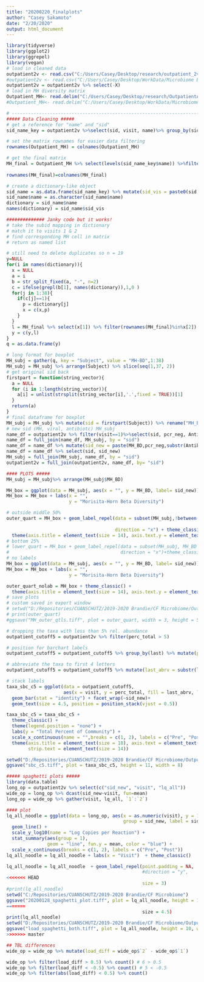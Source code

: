 ---
title: "20200220_finalplots"
author: "Casey Sakamoto"
date: "2/20/2020"
output: html_document
---
```{r setup}
library(tidyverse)
library(ggplot2)
library(ggrepel)
library(vegan)
# load in cleaned data
outpatient2v <- read.csv("C:/Users/Casey/Desktop/research/outpatient_2vis.csv") #laptop
#outpatient2v <- read.csv("C:/Users/Casey/Desktop/WorkData/Microbiome Brandie 2019-2020/outpatient_2vis.csv") #desktop
outpatient2v = outpatient2v %>% select(-X)
# load in MH diversity matrix
Outpatient_MH<- read.delim("C:/Users/Casey/Desktop/research/OutpatientAbx_Morisita-Horn_Morisita-Horn.txt") #laptop
#Outpatient_MH<- read.delim("C:/Users/Casey/Desktop/WorkData/Microbiome Brandie 2019-2020/OutpatientAbx_Morisita-Horn_Morisita-Horn.txt") #desktop
```

```{r data clean}
# -------------------------------------------------------------------------
##### Data Cleaning #####
# get a reference for "name" and "sid"
sid_name_key = outpatient2v %>%select(sid, visit, name)%>% group_by(sid) %>% distinct()

# set the matrix rownames for easier data filtering
rownames(Outpatient_MH) = colnames(Outpatient_MH)

# get the final matrix
MH_final = Outpatient_MH %>% select(levels(sid_name_key$name)) %>%filter(rownames(Outpatient_MH)
                                                                         %in% levels(sid_name_key$name))
rownames(MH_final)=colnames(MH_final)

# create a dictionary-like object
sid_name = as.data.frame(sid_name_key) %>% mutate(sid_vis = paste0(sid,"-",visit)) %>% mutate(sid=NULL, visit=NULL)
sid_name$name = as.character(sid_name$name)
dictionary = sid_name$name
names(dictionary) = sid_name$sid_vis

############## Janky code but it works! 
# take the subid mapping in dictionary
# match it to visits 1 & 2
# find corresponding MH cell in matrix
# return as named list

# still need to delete duplicates so n = 19
y=NULL
for(i in names(dictionary)){
  x = NULL
  a = i
  b = str_split_fixed(a, "-", n=2)
  c = ifelse(grepl(b[1], names(dictionary)),1,0 )
  for(j in 1:38){
    if(c[j]==1){
      p = dictionary[j]
      x = c(x,p)
    } 
  }
  l = MH_final %>% select(x[1]) %>% filter(rownames(MH_final)%in%x[2])
  y = c(y,l)
}
q = as.data.frame(y)

# long format for boxplot
MH_subj = gather(q, key = "Subject", value = "MH-BD",1:38)
MH_subj = MH_subj %>% arrange(Subject) %>% slice(seq(1,37, 2)) 
# get original sid back
firstpart = function(string_vector){
  a = NULL
  for (i in 1:length(string_vector)){
    a[i] = unlist(strsplit(string_vector[i],'.',fixed = TRUE))[1]
  }
  return(a)
}
# final dataframe for boxplot
MH_subj = MH_subj %>% mutate(sid = firstpart(Subject)) %>% rename("MH_BD"=`MH-BD`)%>% select(sid,MH_BD)
# new sid (MH, viral, antibiotc) MH_subj
name_df = outpatient2v %>% filter(visit==1)%>%select(sid, pcr_neg, Antibiotic_class) %>% unique.data.frame()
name_df = full_join(name_df, MH_subj, by = "sid")
name_df = name_df %>% mutate(sid_new = paste(MH_BD,pcr_neg,substr(Antibiotic_class,1,1),sep = "_"))
name_df = name_df %>% select(sid, sid_new)
MH_subj = full_join(MH_subj, name_df, by = "sid")
outpatient2v = full_join(outpatient2v, name_df, by= "sid")

```

```{r boxplot}
#### PLOTS #####
MH_subj = MH_subj%>% arrange(MH_subj$MH_BD)

MH_box = ggplot(data = MH_subj, aes(x = "", y = MH_BD, label= sid_new)) + geom_boxplot(outlier.shape = NA, position = position_dodge(width = 0.5)) + geom_point()
MH_box = MH_box + labs(x = "", 
                       y = "Morisita-Horn Beta Diversity")

# outside middle 50%
outer_quart = MH_box + geom_label_repel(data = subset(MH_subj,!between(MH_BD,quantile(MH_BD,.25),
                                                                       quantile(MH_BD, .75))),
                                        direction = "x") + theme_classic() + 
  theme(axis.title = element_text(size = 14), axis.text.y = element_text(size = 10))
# bottom 25%
# lower_quart = MH_box + geom_label_repel(data = subset(MH_subj, MH_BD < quantile(MH_BD, .25)),
#                                         direction = "x")+theme_classic()
# no labels
MH_box = ggplot(data = MH_subj, aes(x = "", y = MH_BD, label= sid_new)) + geom_boxplot(outlier.shape = NA, position = position_dodge(width = 0.5)) + geom_point()
MH_box = MH_box + labs(x = "", 
                       y = "Morisita-Horn Beta Diversity")

outer_quart_nolab = MH_box + theme_classic() + 
  theme(axis.title = element_text(size = 14), axis.text.y = element_text(size = 10))
# save plots
# custom saved in export window
# setwd("D:/Repositories/CUANSCHUTZ/2019-2020 Brandie/CF Microbiome/Output")
# print(outer_quart)
#ggsave("MH_outer_qtls.tiff", plot = outer_quart, width = 3, height = 5)
```

```{r stacked barcharts}
# dropping the taxa with less than 5% rel. abundance
outpatient_cutoff5 = outpatient2v %>% filter(perc_total > 5)

# position for barchart labels
outpatient_cutoff5 = outpatient_cutoff5 %>% group_by(last) %>% mutate(pos = cumsum(perc_total) - (0.5)* perc_total)

# abbreviate the taxa to first 4 letters
outpatient_cutoff5 = outpatient_cutoff5 %>% mutate(last_abrv = substr(last, 1, 4))

# stack labels
taxa_sbc_c5 = ggplot(data = outpatient_cutoff5,
                     aes(x = visit, y = perc_total, fill = last_abrv, label = last_abrv)) + 
  geom_bar(stat = "identity") + facet_wrap(~sid_new)+
  geom_text(size = 4.5, position = position_stack(vjust = 0.5)) 

taxa_sbc_c5 = taxa_sbc_c5 +
  theme_classic() +
  theme(legend.position = "none") +
  labs(y = "Total Percent of Community") + 
  scale_x_continuous(name = "",breaks = c(1, 2), labels = c("Pre", "Post")) + 
  theme(axis.title = element_text(size = 18), axis.text = element_text(size = 14), 
        strip.text = element_text(size = 14))

setwd("D:/Repositories/CUANSCHUTZ/2019-2020 Brandie/CF Microbiome/Output")
ggsave("sbc_c5.tiff", plot = taxa_sbc_c5, height = 11, width = 8)
```

```{r spaghetti plots}
##### spaghetti plots #####
library(data.table)
long_op = outpatient2v %>% select(c("sid_new", "visit", "lq_all"))
wide_op = long_op %>% dcast(sid_new~visit, fun=mean) 
long_op = wide_op %>% gather(visit, lq_all, `1`:`2`)

#### plot
lq_all_noodle = ggplot(data = long_op, aes(x = as.numeric(visit), y = 10^(lq_all),
                                           group = sid_new, label = sid_new)) +
  geom_line() + 
  scale_y_log10(name = "Log Copies per Reaction") +
  stat_summary(aes(group = 1),
               geom = "line", fun.y = mean, color = "blue") +
  scale_x_continuous(breaks = c(1, 2), labels = c("Pre", "Post"))
lq_all_noodle = lq_all_noodle + labs(x = "Visit")  + theme_classic()

lq_all_noodle = lq_all_noodle  + geom_label_repel(point.padding = NA,
                                                  #direction = "y",
<<<<<<< HEAD
                                                  size = 3)
#print(lq_all_noodle)
setwd("C:/Repositories/CUANSCHUTZ/2019-2020 Brandie/CF Microbiome")
ggsave("20200128_spaghetti_plot.tiff", plot = lq_all_noodle, height = 12, width = 12)
=======
                                                  size = 4.5)
print(lq_all_noodle)
setwd("D:/Repositories/CUANSCHUTZ/2019-2020 Brandie/CF Microbiome/Output")
ggsave("load_spaghetti_both.tiff", plot = lq_all_noodle, height = 10, width = 8)
>>>>>>> master

## TBL differences
wide_op = wide_op %>% mutate(load_diff = wide_op$`2` - wide_op$`1`)

wide_op %>% filter(load_diff > 0.5) %>% count() # 6 > 0.5
wide_op %>% filter(load_diff < -0.5) %>% count() # 5 < -0.5
wide_op %>% filter(abs(load_diff) < 0.5) %>% count()
```

